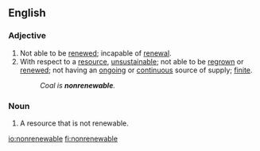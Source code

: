 ==English==

===Adjective===
{{en-adj|-}}

# Not able to be [[renewed]]; incapable of [[renewal]].
# With respect to a [[resource]], [[unsustainable]]; not able to be [[regrown]] or [[renewed]]; not having an [[ongoing]] or [[continuous]] source of supply; [[finite]].
#: ''Coal is '''nonrenewable'''.''

===Noun===
{{en-noun}}

# A resource that is not renewable.

[[io:nonrenewable]]
[[fi:nonrenewable]]